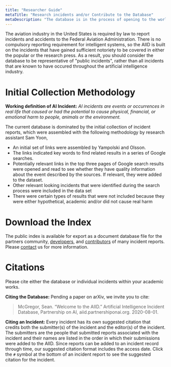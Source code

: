 ```yaml
---
title: "Researcher Guide"
metaTitle: "Research incidents and/or Contribute to the Database"
metaDescription: "The database is in the process of opening to the world for research purposes"
---
```


The aviation industry in the United States is required by law to report incidents and accidents to the Federal Aviation Administration. There is no compulsory reporting requirement for intelligent systems, so the AIID is built on the incidents that have gained sufficient notoriety to be covered in either the popular or the research press. As a result, you should consider the database to be representative of "public incidents", rather than all incidents that are known to have occured throughout the artificial intelligence industry.

# Initial Collection Methodology

**Working definition of AI Incident:** _AI incidents are events or occurrences in real life that caused or had the potential to cause physical, financial, or emotional harm to people, animals or the environment._

The current database is dominated by the initial collection of incident reports, which were assembled with the following methodology by research assistant Sam Yoon,

- An initial set of links were assembled by Yampolski and Olsson.
- The links indicated key words to find related results in a series of Google searches.
- Potentially relevant links in the top three pages of Google search results were opened and read to see whether they have quality information about the event described by the sources. If relevant, they were added to the dataset.
- Other relevant looking incidents that were identified during the search process were included in the data set
- There were certain types of results that were not included because they were either hypothetical, academic and/or did not cause real harm

# Download the Index

The public index is available for export as a document database file for the partners community, [developers](/develop), and [contributors](/apps/2-submit) of many incident reports. Please [contact](/contact) us for more information.

# Citations

Please cite either the database or individual incidents within your academic works.

**Citing the Database:** Pending a paper on arXiv, we invite you to cite:  
> McGregor, Sean. “Welcome to the AIID.” Artificial Intelligence Incident Database, Partnership on AI, aiid.partnershiponai.org. 2020-08-01.

**Citing an Incident:** Every incident has its own suggested citation that credits both the submitter(s) of the incident and the editor(s) of the incident. The submitters are the people that submitted reports associated with the incident and their names are listed in the order in which their submissions were added to the AIID. Since reports can be added to an incident record through time, our suggested citation format includes the access date. Click the `#` symbol at the bottom of an incident report to see the suggested citation for the incident.
